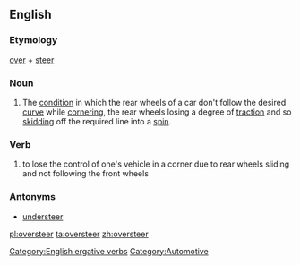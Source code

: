 ==English==
{{wikipedia}}
===Etymology===
[[over]] + [[steer]]

===Noun===
{{en-noun}}

# The [[condition]] in which the rear wheels of a car don't follow the desired [[curve]] while [[cornering]], the rear wheels losing a degree of [[traction]] and so [[skidding]] off the required line into a [[spin]].

===Verb===
{{en-verb}}

#to lose the control of one's vehicle in a corner due to rear wheels sliding and not following the front wheels

===Antonyms===
* [[understeer]]

[[Category:English ergative verbs]]
[[Category:Automotive]]

[[pl:oversteer]]
[[ta:oversteer]]
[[zh:oversteer]]